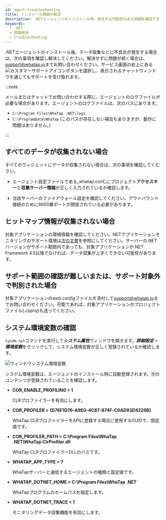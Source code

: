 ```yaml
---
id: agent-troubleshooting
title: インストール問題の解決
description: .NETエージェントのインストール時、発生する可能性のある問題を確認できます。
keywords:
  - .NET
  - 問題解決
  - Troubleshooting
---
```


.NETエージェントのインストール後、データ取集などに不具合が発生する場合は、次の事項を確認し解決してください。解決せずに問題が続く場合は、[support@whatap.io](mailto:support@whatap.io)までお問い合わせください。サービス画面の右上にある![カスタマーサポートアイコン](/img/ico-help.svg)ボタンを選択し、表示されるチャットウィンドウを通じてもサポートを受け取れます。

:::note

メールまたはチャットでお問い合わせする際に、エージェントのログファイルが必要な場合があります。エージェントのログファイルは、次のパスにあります。

- `C:\Program Files\WhaTap .NET\logs`
- `C:\ProgramData\WhaTap` (このパスが存在しない場合もありますが、動作に問題はありません。)

:::

## すべてのデータが収集されない場合

<ImgLang img='dotnet-apm-troubleshooting-connection-fail.png' desc='' />

すべてのウィジェットにデータが収集されない場合は、次の事項を確認してください。

- エージェント設定ファイルである_whatap.conf_にプロジェクト**アクセスキー**と**収集サーバー情報**が正しく入力されているか確認します。

- 当該サーバーのファイアウォール設定を確認してください。アウトバウンド接続のために6600番ポートが開放されている必要があります。

## ヒットマップ情報が収集されない場合

<ImgLang img='dotnet-apm-troubleshooting-none-hitmap.png' desc='' />

対象アプリケーションの環境情報を確認してください。NETアプリケーションモニタリングのサポート環境は[次の文書](supported-spec)を参照にしてください。サーバーの.NETバージョンがサポート範囲内であっても、対象アプリケーションが.NET Framework 4.5以降でなければ、データ収集が上手くできない可能性があります。

## サポート範囲の確認が難しいまたは、サポート対象外で判別された場合

対象アプリケーションの*web.config*ファイルを添付して[support@whatap.io](mailto:support@whatap.io)までお問い合わせください。可能であれば、対象アプリケーションのプロジェクトファイル(_.csproj_)も送ってください。

## システム環境変数の確認

`sysdm.cpl`コマンドを実行して***システム属性***ウィンドウを開きます。***詳細設定*** > ***環境変数***をクリックして、システム環境変数が正しく登録されているか確認します。

![ウィンドウシステム環境変数](https://img.whatap.io/media/agent_dotnet/install/system_properties.png)

システム環境変数は、エージェントのインストール時に自動登録されます。次のコンテンツが登録されていることを確認します。

- **COR_ENABLE_PROFILING = 1**

  CLRプロファイラーを有効にします。

- **COR_PROFILER = \{D76F1D76-A9E0-4C87-874F-C0AD93D4229B\}**

  WhaTap CLRプロファイラーをAPIに登録する場合に使用するGUIDで、固定値です。

- **COR_PROFILER_PATH = C:\Program Files\WhaTap .NET\WhaTap.ClrProfiler.dll**

  WhaTap CLRプロファイラーDLLのパスです。

- **WHATAP_APP_TYPE = 7**

  WhaTapサーバーと通信するエージェントの種類と固定値です。

- **WHATAP_DOTNET_HOME = C:\Program Files\WhaTap .NET**

  WhaTapプログラムのホームパスを指定します。

- **WHATAP_DOTNET_TRACE = 1**

  モニタリングデータ収集機能を有効にします。
